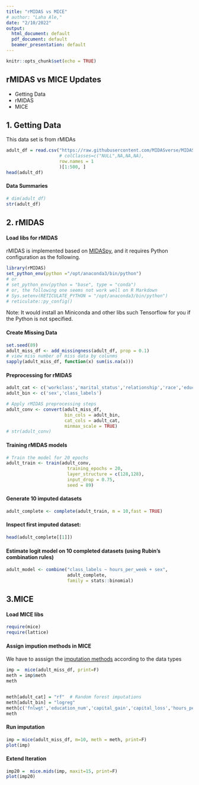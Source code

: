 ```yaml
---
title: "rMIDAS vs MICE"
# author: "Laha Ale,"
date: "2/10/2022"
output:
  html_document: default
  pdf_document: default
  beamer_presentation: default
---
```


```r
knitr::opts_chunk$set(echo = TRUE)
```


## rMIDAS vs MICE Updates

- Getting Data 
- rMIDAS
- MICE


## 1. Getting Data

This data set is from rMIDAs
```r
adult_df = read.csv("https://raw.githubusercontent.com/MIDASverse/MIDASpy/master/Examples/adult_data.csv",
                    # colClasses=c("NULL",NA,NA,NA),
                    row.names = 1
                    )[1:500, ]
head(adult_df)
```

#### Data Summaries

```r
# dim(adult_df)
str(adult_df)
```

## 2. rMIDAS

#### Load libs for rMIDAS

rMIDAS is implemented based on [MIDASpy](https://github.com/MIDASverse/MIDASpy),  and it requires Python configuration as the following.


```r
library(rMIDAS)
set_python_env(python ="/opt/anaconda3/bin/python")
# or
# set_python_env(python = "base", type = "conda")
# or, the following one seems not work well on R Markdown
# Sys.setenv(RETICULATE_PYTHON = "/opt/anaconda3/bin/python")
# reticulate::py_config()
```
Note: It would install an Miniconda and other libs such Tensorflow for you if the Python is not specified.


#### Create Missing Data

```r
set.seed(89)
adult_miss_df <- add_missingness(adult_df, prop = 0.1)
# view miss number of miss data by colunms
sapply(adult_miss_df, function(x) sum(is.na(x)))
```


#### Preprocessing for rMIDAS

```r
adult_cat <- c('workclass','marital_status','relationship','race','education','occupation','native_country')
adult_bin <- c('sex','class_labels')

# Apply rMIDAS preprocessing steps
adult_conv <- convert(adult_miss_df, 
                      bin_cols = adult_bin, 
                      cat_cols = adult_cat,
                      minmax_scale = TRUE)
# str(adult_conv)
```

#### Training rMIDAS models

```r
# Train the model for 20 epochs
adult_train <- train(adult_conv,
                       training_epochs = 20,
                       layer_structure = c(128,128),
                       input_drop = 0.75,
                       seed = 89)
```

#### Generate 10 imputed datasets
```r
adult_complete <- complete(adult_train, m = 10,fast = TRUE)
```
#### Inspect first imputed dataset:
```r
head(adult_complete[[1]])
```

#### Estimate logit model on 10 completed datasets (using Rubin's combination rules)
```r
adult_model <- combine("class_labels ~ hours_per_week + sex", 
                       adult_complete,
                       family = stats::binomial)
```


## 3.MICE

#### Load MICE libs

```r
require(mice)
require(lattice)
```


#### Assign impution methods in MICE

We have to asssign the [imputation methods](https://www.rdocumentation.org/packages/mice/versions/3.14.0/topics/mice) according to the data types 
```r
imp =  mice(adult_miss_df, print=F)
meth = imp$meth
meth


meth[adult_cat] = "rf" 	# Random forest imputations
meth[adult_bin] = "logreg"
meth[c('fnlwgt','education_num','capital_gain','capital_loss','hours_per_week')] <- "norm"
meth

```

#### Run imputation

```r
imp = mice(adult_miss_df, m=10, meth = meth, print=F)
plot(imp)
```

#### Extend Iteration

```r
imp20 =  mice.mids(imp, maxit=15, print=F)
plot(imp20)
```



